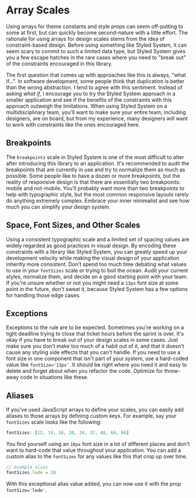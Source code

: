 # Array Scales

Using arrays for theme constants and style props can seem off-putting to some at first,
but can quickly become second-nature with a little effort.
The rationale for using arrays for design scales stems from the idea of constraint-based design.
Before using something like Styled System, it can seem scary to commit to such a limited data type,
but Styled System gives you a few escape hatches in the rare cases where you need to "break out" of the constraints encouraged in this library.

The first question that comes up with approaches like this is always, "what if...".
In software development, some people think that duplication is better than the wrong abstraction.
I tend to agree with this sentiment.
Instead of asking _what if_, I encourage you to try the Styled System approach in a smaller application and see if the benefits
of the constraints with this approach outweigh the limitations.
When using Styled System on a multidisciplinary team, you'll want to make sure your entire team, including designers,
are on board, but from my experience, many designers will want to work with constraints like the ones
encouraged here.

## Breakpoints

The `breakpoints` scale in Styled System is one of the most difficult to alter after introducing this library to an application.
It's recommended to audit the breakpoints that are currently in use and try to normalize them as much as possible.
Some people like to have a dozen or more breakpoints, but the reality of responsive design is that there are essentially two breakpoints: mobile and not-mobile.
You'll probably want more than two breakpoints to help with typographic style, but the most common responsive layouts
rarely do anything extremely complex.
Embrace your inner minimalist and see how much you can simplify your design system.

## Space, Font Sizes, and Other Scales

Using a consistent typographic scale and a limited set of spacing values are widely regarded as good practices in visual design.
By encoding these constraints with a library like Styled System, you can greatly speed up your development velocity
while making the visual design of your application inheritly more consistent.
Don't spend too much time debating what values to use in your `fontSizes` scale or
trying to boil the ocean.
Audit your current styles, normalize them, and decide on a good starting point with your team.
If you're unsure whether or not you might need a `13px` font size at some point in the future, don't sweat it,
because Styled System has a few options for handling those edge cases.

## Exceptions

Exceptions to the rule are to be expected.
Sometimes you're working on a tight deadline trying to close that ticket hours before the sprint is over.
It's okay if you have to break out of your design scales in some cases.
Just make sure you don't make too much of a habit out of it, and that it doesn't cause any styling side effects that you can't handle.
If you need to use a font size in one component that isn't part of your system, use a hard-coded value like `fontSize='13px'`.
It should be right where you need it and easy to delete and forget about when you refactor the code.
Optimize for throw-away code in situations like these.

## Aliases

If you've used JavaScript arrays to define your scales, you can easily add aliases to those arrays by defining custom keys.
For example, say your `fontSizes` scale looks like the following:

```js
fontSizes: [12, 14, 16, 20, 24, 32, 48, 64, 96]
```

You find yourself using an `18px` font size in a lot of different places and don't want to hard-code that value throughout your application.
You can add a custom alias to the `fontSizes` for any values like this that crop up over time.

```js
// example alias
fontSizes.lede = 18
```

With this exceptional alias value added, you can now use it with the prop `fontSize='lede'`.